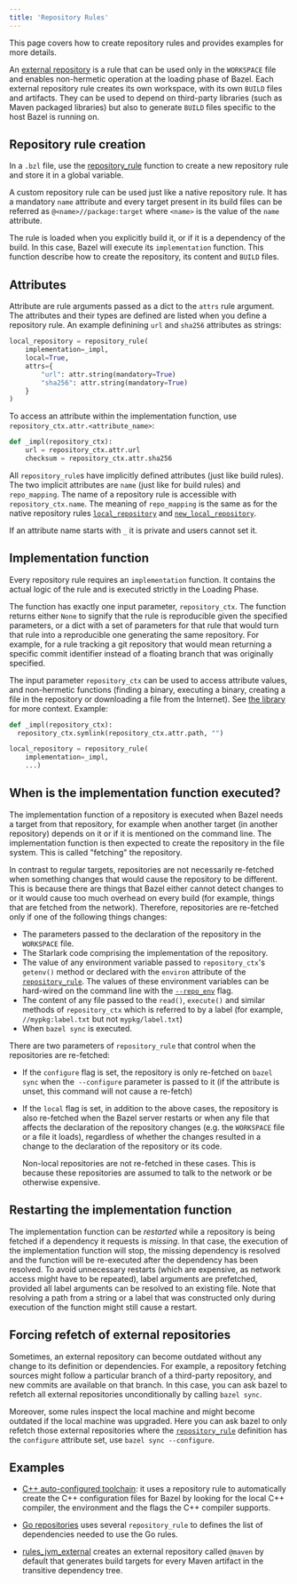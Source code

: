 ```yaml
---
title: 'Repository Rules'
---
```


This page covers how to create repository rules and provides examples for
more details.

An [external repository](/versions/7.2.0/docs/external) is a rule that can be used only
in the `WORKSPACE` file and enables non-hermetic operation at the loading phase
of Bazel. Each external repository rule creates its own workspace, with its
own `BUILD` files and artifacts. They can be used to depend on third-party
libraries (such as Maven packaged libraries) but also to generate `BUILD` files
specific to the host Bazel is running on.

## Repository rule creation

In a `.bzl` file, use the
[repository_rule](/versions/7.2.0/rules/lib/globals/bzl#repository_rule) function to create a new
repository rule and store it in a global variable.

A custom repository rule can be used just like a native repository rule. It
has a mandatory `name` attribute and every target present in its build files
can be referred as `@<name>//package:target` where `<name>` is the value of the
`name` attribute.

The rule is loaded when you explicitly build it, or if it is a dependency of
the build. In this case, Bazel will execute its `implementation` function. This
function describe how to create the repository, its content and `BUILD` files.

## Attributes

Attribute are rule arguments passed as a dict to the `attrs` rule argument.
The attributes and their types are defined are listed when you define a
repository rule. An example definining `url` and `sha256` attributes as
strings:

```python
local_repository = repository_rule(
    implementation=_impl,
    local=True,
    attrs={
        "url": attr.string(mandatory=True)
        "sha256": attr.string(mandatory=True)
    }
)
```

To access an attribute within the implementation function, use
`repository_ctx.attr.<attribute_name>`:

```python
def _impl(repository_ctx):
    url = repository_ctx.attr.url
    checksum = repository_ctx.attr.sha256
```

All `repository_rule`s have implicitly defined attributes (just like build
rules). The two implicit attributes are `name` (just like for build rules) and
`repo_mapping`. The name of a repository rule is accessible with
`repository_ctx.name`. The meaning of `repo_mapping` is the same as for the
native repository rules
[`local_repository`](https://bazel.build/versions/7.2.0/reference/be/workspace#local_repository.repo_mapping)
and
[`new_local_repository`](https://bazel.build/versions/7.2.0/reference/be/workspace#new_local_repository.repo_mapping).

If an attribute name starts with `_` it is private and users cannot set it.

## Implementation function

Every repository rule requires an `implementation` function. It contains the
actual logic of the rule and is executed strictly in the Loading Phase.

The function has exactly one input parameter, `repository_ctx`. The function
returns either `None` to signify that the rule is reproducible given the
specified parameters, or a dict with a set of parameters for that rule that
would turn that rule into a reproducible one generating the same repository. For
example, for a rule tracking a git repository that would mean returning a
specific commit identifier instead of a floating branch that was originally
specified.

The input parameter `repository_ctx` can be used to
access attribute values, and non-hermetic functions (finding a binary,
executing a binary, creating a file in the repository or downloading a file
from the Internet). See [the library](/versions/7.2.0/rules/lib/builtins/repository_ctx) for more
context. Example:

```python
def _impl(repository_ctx):
  repository_ctx.symlink(repository_ctx.attr.path, "")

local_repository = repository_rule(
    implementation=_impl,
    ...)
```

## When is the implementation function executed?

The implementation function of a repository is executed when Bazel needs a
target from that repository, for example when another target (in another
repository) depends on it or if it is mentioned on the command line. The
implementation function is then expected to create the repository in the file
system. This is called "fetching" the repository.

In contrast to regular targets, repositories are not necessarily re-fetched when
something changes that would cause the repository to be different. This is
because there are things that Bazel either cannot detect changes to or it would
cause too much overhead on every build (for example, things that are fetched
from the network). Therefore, repositories are re-fetched only if one of the
following things changes:

* The parameters passed to the declaration of the repository in the
  `WORKSPACE` file.
* The Starlark code comprising the implementation of the repository.
* The value of any environment variable passed to `repository_ctx`'s
  `getenv()` method or declared with the `environ` attribute of the
  [`repository_rule`](/versions/7.2.0/rules/lib/globals/bzl#repository_rule). The values
  of these environment variables can be hard-wired on the command line with the
  [`--repo_env`](/versions/7.2.0/reference/command-line-reference#flag--repo_env) flag.
* The content of any file passed to the `read()`, `execute()` and similar
  methods of `repository_ctx` which is referred to by a label (for example,
  `//mypkg:label.txt` but not `mypkg/label.txt`)
* When `bazel sync` is executed.

There are two parameters of `repository_rule` that control when the repositories
are re-fetched:

* If the `configure` flag is set, the repository is only re-fetched on
  `bazel sync` when the` --configure` parameter is passed to it (if the
  attribute is unset, this command will not cause a re-fetch)
* If the `local` flag is set, in addition to the above cases, the repository is
  also re-fetched when the Bazel server restarts or when any file that affects
  the declaration of the repository changes (e.g. the `WORKSPACE` file or a file
  it loads), regardless of whether the changes resulted in a change to the
  declaration of the repository or its code.

  Non-local repositories are not re-fetched in these cases. This is because
  these repositories are assumed to talk to the network or be otherwise
  expensive.

## Restarting the implementation function

The implementation function can be _restarted_ while a repository is being
fetched if a dependency it requests is _missing_. In that case, the execution of
the implementation function will stop, the missing dependency is resolved and
the function will be re-executed after the dependency has been resolved. To
avoid unnecessary restarts (which are expensive, as network access might
have to be repeated), label arguments are prefetched, provided all
label arguments can be resolved to an existing file. Note that resolving
a path from a string or a label that was constructed only during execution
of the function might still cause a restart.

## Forcing refetch of external repositories

Sometimes, an external repository can become outdated without any change to its
definition or dependencies. For example, a repository fetching sources might
follow a particular branch of a third-party repository, and new commits are
available on that branch. In this case, you can ask bazel to refetch all
external repositories unconditionally by calling `bazel sync`.

Moreover, some rules inspect the local machine and might become
outdated if the local machine was upgraded. Here you can ask bazel to
only refetch those external repositories where the
[`repository_rule`](/versions/7.2.0/rules/lib/globals#repository_rule)
definition has the `configure` attribute set, use `bazel sync --configure`.

## Examples

- [C++ auto-configured toolchain](https://cs.opensource.google/bazel/bazel/+/master:tools/cpp/cc_configure.bzl;drc=644b7d41748e09eff9e47cbab2be2263bb71f29a;l=176):
it uses a repository rule to automatically create the
C++ configuration files for Bazel by looking for the local C++ compiler, the
environment and the flags the C++ compiler supports.

- [Go repositories](https://github.com/bazelbuild/rules_go/blob/67bc217b6210a0922d76d252472b87e9a6118fdf/go/private/go_repositories.bzl#L195)
  uses several `repository_rule` to defines the list of dependencies
  needed to use the Go rules.

- [rules_jvm_external](https://github.com/bazelbuild/rules_jvm_external) creates
  an external repository called `@maven` by default that generates build targets
  for every Maven artifact in the transitive dependency tree.
